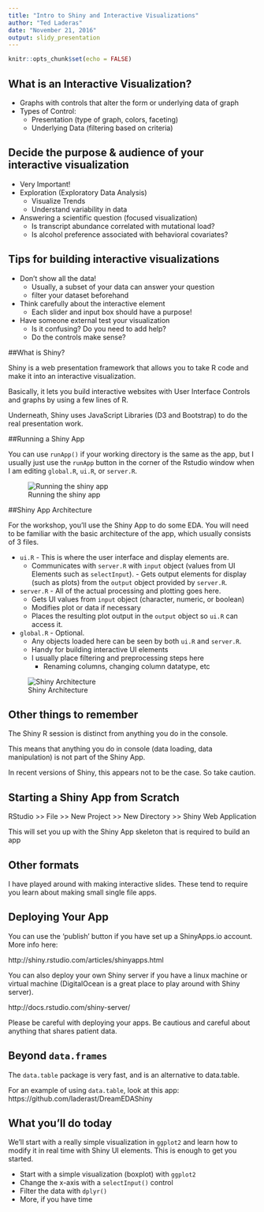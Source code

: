 ```yaml
---
title: "Intro to Shiny and Interactive Visualizations"
author: "Ted Laderas"
date: "November 21, 2016"
output: slidy_presentation
---
```


```r
knitr::opts_chunk$set(echo = FALSE)
```

## What is an Interactive Visualization?

- Graphs with controls that alter the form or underlying data of graph
- Types of Control:
    - Presentation (type of graph, colors, faceting)
    - Underlying Data (filtering based on criteria)

## Decide the purpose & audience of your interactive visualization

- Very Important! 
- Exploration (Exploratory Data Analysis) 
    - Visualize Trends
    - Understand variability in data
- Answering a scientific question (focused visualization)
    - Is transcript abundance correlated with mutational load?
    - Is alcohol preference associated with behavioral covariates?

## Tips for building interactive visualizations

- Don't show all the data! 
    - Usually, a subset of your data can answer your question
    - filter your dataset beforehand
- Think carefully about the interactive element
    - Each slider and input box should have a purpose!
- Have someone external test your visualization
    - Is it confusing? Do you need to add help?
    - Do the controls make sense?

##What is Shiny?

Shiny is a web presentation framework that allows you to take R code and make it into an interactive visualization. 

Basically, it lets you build interactive websites with User Interface Controls and graphs by using a few lines of R. 

Underneath, Shiny uses JavaScript Libraries (D3 and Bootstrap) to do the real presentation work.

##Running a Shiny App

You can use `runApp()` if your working directory is the same as the app, but I usually just use the `runApp` button in the corner of the Rstudio window when I am editing `global.R`, `ui.R`, or `server.R`.

![Running the shiny app](image/runningShinyApps.png)

##Shiny App Architecture

For the workshop, you'll use the Shiny App to do some EDA. You will need to be familiar with the basic architecture of the app, which usually consists of 3 files.

- `ui.R` - This is where the user interface and display elements are. 
    - Communicates with `server.R` with `input` object (values from UI Elements such as `selectInput`).     - Gets output elements for display (such as plots) from the `output` object provided by `server.R`.
- `server.R` - All of the actual processing and plotting goes here. 
    - Gets UI values from `input` object (character, numeric, or boolean)
    - Modifies plot or data if necessary
    - Places the resulting plot output in the `output` object so `ui.R` can access it.
- `global.R` - Optional.
    - Any objects loaded here can be seen by both `ui.R` and `server.R`. 
    - Handy for building interactive UI elements
    - I usually place filtering and preprocessing steps here
        - Renaming columns, changing column datatype, etc

![Shiny Architecture](image/shinyArchitecture.png)

## Other things to remember

The Shiny R session is distinct from anything you do in the console. 

This means that anything you do in console (data loading, data manipulation) is not part of the Shiny App.

In recent versions of Shiny, this appears not to be the case. So take caution.

## Starting a Shiny App from Scratch

RStudio >> File >> New Project >> New Directory >> Shiny Web Application

This will set you up with the Shiny App skeleton that is required to build an app

## Other formats

I have played around with making interactive slides. These tend to require you learn about making small single file apps.

## Deploying Your App

You can use the 'publish' button if you have set up a ShinyApps.io account. More info here:

http://shiny.rstudio.com/articles/shinyapps.html

You can also deploy your own Shiny server if you have a linux machine or virtual machine (DigitalOcean is a great place to play around with Shiny server). 

http://docs.rstudio.com/shiny-server/

Please be careful with deploying your apps. Be cautious and careful about anything that shares patient data.

## Beyond `data.frames`

The `data.table` package is very fast, and is an alternative to data.table.

For an example of using `data.table`, look at this app: https://github.com/laderast/DreamEDAShiny

## What you'll do today

We'll start with a really simple visualization in `ggplot2` and learn how to modify it in real time with Shiny UI elements. This is enough to get you started.

- Start with a simple visualization (boxplot) with `ggplot2`
- Change the x-axis with a `selectInput()` control
- Filter the data with `dplyr()`
- More, if you have time